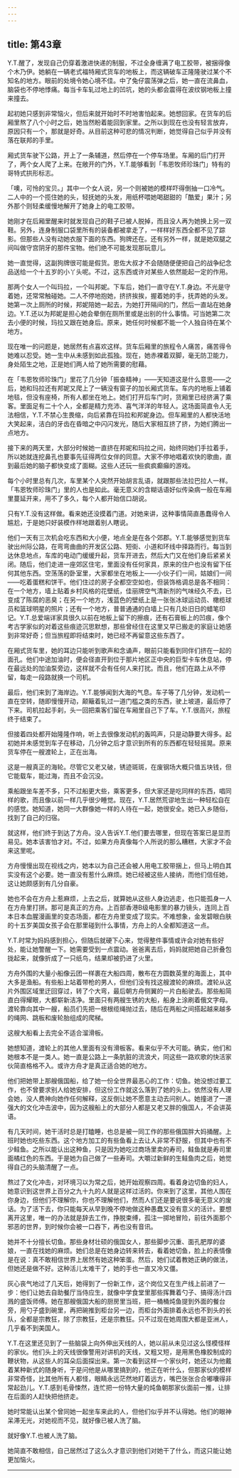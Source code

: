 ```yaml
---
---
---
```

title: 第43章
---

Y.T.醒了，发现自己仍穿着激进快递的制服，不过全身缠满了电工胶带，被捆得像个木乃伊。她躺在一辆老式福特厢式货车的地板上，而这辆破车正隆隆驶过某个不知名的地方。眼前的处境令她心境不佳。中了兔仔震荡弹之后，她一直在流鼻血，脑袋也不停地悸痛。每当卡车轧过地上的凹坑，她的头都会震得在波纹钢地板上撞来撞去。

起初她只感到非常恼火，但后来就开始时不时地害怕起来。她想回家。在货车的后厢里熬了八个小时之后，她当然盼着能回到家里。之所以到现在也没有轻言放弃，原因只有一个，那就是好奇。从目前这种可悲的情况判断，她觉得自己似乎并没有落在联邦的手里。

厢式货车驶下公路，开上了一条辅道，然后停在一个停车场里。车厢的后门打开了，两个女人爬了上来。在敞开的门外，Y.T.能够看到「韦恩牧师珍珠门」特有的哥特式拱形标志。

「噢，可怜的宝贝。」其中一个女人说，另一个则被她的模样吓得倒抽一口冷气。二人中的一个揽住她的头，轻抚她的头发，用纸杯喂她喝甜甜的「酷爱」果汁；另外那个则轻柔缓慢地解开了她身上的电工胶带。

她刚才在后厢里醒来时就发现自己的鞋子已被人脱掉，而且没人再为她换上另一双鞋。另外，连身制服口袋里所有的装备都被拿走了，一样样好东西全都不见了踪影。但那些人没有动她衣服下面的东西。狗牌还在。还有另外一样，就是她双腿之间叫做守宫阴牙的那件宝物。他们绝不可能发现那玩意儿。

她一直觉得，这副狗牌很可能是假货。恩佐大叔才不会随随便便把自己的战争纪念品送给一个十五岁的小丫头呢。不过，这东西或许对某些人依然能起一定的作用。

那两个女人一个叫玛拉，一个叫邦妮。下车后，她们一直守在Y.T.身边。不光是守着她，还常常触碰她。二人不停地抱她，挤挤挨挨，握着她的手，抚弄她的头发。她第一次上厕所的时候，邦妮陪她一起去，为她打开隔间的门，然后一直站在她身边。Y.T.还以为邦妮是担心她会晕倒在厕所里或是出别的什么事情。可当她第二次去小便的时候，玛拉又跟在她身后。原来，她任何时候都不能一个人独自待在某个地方。

现在唯一的问题是，她居然有点喜欢这样。货车后厢里的旅程令人痛苦，痛苦得令她难以忍受。她一生中从未感到如此孤独。现在，她赤裸着双脚，毫无防卫能力，身处陌生之地，正是她们两人给了她所需要的慰藉。

在「韦恩牧师珍珠门」里花了几分钟「振奋精神」——天知道这是什么意思——之后，她和玛拉还有邦妮又爬上了一辆没有窗子的加长厢式货车。车内的地板上铺着地毯，但没有座椅，所有人都坐在地上。她们打开后车门时，货厢里已经挤满了乘客。里面足有二十个人，全都是精力充沛、喜气洋洋的年轻人。这场面简直令人无法相信，Y.T.不禁心生畏缩，向后紧靠在玛拉和邦妮身边。但车厢里的人都快活地大笑起来，洁白的牙齿在昏暗之中闪闪发光，随后大家相互挤了挤，为她们腾出一点地方。

接下来的两天里，大部分时候她一直挤在邦妮和玛拉之间，始终同她们手拉着手，所以她就连挖鼻孔也要事先征得两位女伴的同意。大家不停地唱着欢快的歌曲，直到最后她的脑子都快变成了面糊。这些人还玩一些疯疯癫癲的游戏。

每个小时里总有几次，车里某个人突然开始胡言乱语，就跟那些法拉巴拉人一样。「韦恩牧师珍珠门」里的人也是如此。毫无意义的含糊话语好似传染病一般在车厢里蔓延开来，用不了多久，每个人都开始信口胡说。

只有Y.T.没有这样做。看来她还没摸着门道。对她来讲，这种事情简直愚蠢得令人尴尬，于是她只好装模作样地跟着别人瞎说。

他们一天有三次机会吃东西和大小便，地点全是在各个郊郡。Y.T.能够感觉到货车驶出州际公路，在弯弯曲曲的开发区公路、短街、小道和环线中择路而行。每当到达休息地点，车库的电动门缓缓升起，货车开进去，然后大门又在他们身后紧紧关闭。随后，他们走进一座郊区住宅，里面没有任何家具，原来的住户也没有留下任何其他东西。空荡荡的卧室里，大家都坐在地板上——小伙子们一间，姑娘们一间——吃着蛋糕和饼干。他们住过的房子全都空空如也，但装饰格调总是各不相同：在一个地方，墙上贴着乡村风格的花壁纸，佳丽牌空气清新剂的气味经久不去，已变成了陈腐的恶臭；在另一个地方，浅蓝色的壁纸上是一张张冰球运动员、橄榄球员和篮球明星的照片；还有一个地方，普普通通的白墙上只有几处旧日的蜡笔印记。Y.T.总爱端详家具很久以前在地板上留下的擦痕，还有石膏板上的凹痕，像个考古学家似的对着这些痕迹沉思默想，那些曾经住在这里又早已搬走的家庭让她感到非常好奇；但当旅程即将结束时，她已经不再留意这些东西了。

在厢式货车里，她的耳边只能听到歌声和念诵声，眼前只能看到同伴们挤在一起的面孔。他们中途加油时，便会径直开到位于那片地区正中央的巨型卡车休息站，停在最远处的加油泵旁边，这样就不会有任何人来打扰。而且，他们在路上从不停留，每走一段路就换一个司机。

最后，他们来到了海岸边。Y.T.能够闻到大海的气息。车子等了几分钟，发动机一直在空转，随即慢慢开动，颠簸着轧过一道门槛之类的东西，驶上坡道，最后停了下来。司机拉起手刹，头一回把乘客们留在车厢里自己下了车。Y.T.很高兴，旅程终于结束了。

但接着四处都开始隆隆作响，听上去很像发动机的轰鸣声，只是动静要大得多。起初她并未感觉到车子在移动，几分钟之后才意识到所有的东西都在轻轻摇晃。原来货车停在一艘渡轮上，正在出海。

这是一艘真正的海轮。尽管它又老又破，锈迹斑斑，在废钢场大概只值五块钱，但它能载车，能过海，而且不会沉没。

乘船跟坐车差不多，只不过船更大些，乘客更多，但大家还是吃同样的东西，唱同样的歌，而且像以前一样几乎很少睡觉。现在，Y.T.居然荒谬地生出一种轻松自在的感觉。她知道，她同一大群像她一样的人待在一起，她很安全。她已入乡随俗，找到了自己的归宿。

就这样，他们终于到达了方舟。没人告诉Y.T.他们要去哪里，但现在答案已是显而易见。她本该害怕才对。不过，如果方舟真像每个人所说的那么糟糕，大家才不会来这里呢。

方舟慢慢出现在视线之内，她本以为自己还会被人用电工胶带捆上，但马上明白其实没有这个必要。她一直没有惹什么麻烦。她已经被这些人接纳，而他们信任她，这让她颇感到有几分自豪。

她也不会在方舟上惹麻烦，上去之后，就算她从这些人身边逃走，也只能孤身一人在方舟里打拼。那可是真正的方舟。上百部香港B级电影里的暴力镜头，连同上百本日本血腥漫画里的变态场面，都在方舟里变成了现实。不难想象，金发碧眼白肤的十五岁美国女孩子会在那里碰到什么事情，方舟上的人全都知道这一点。

Y.T.时常为妈妈感到担心，但随后就硬下心来，觉得整件事情或许会对她有些好处，能让她警醒一下。她需要受到一点震动。爸爸离去后，妈妈就把她自己折叠包拢起来，就像折成了一只纸鸟，结果却被扔进了火里。

方舟外围的大量小船像云团一样裹在大船四周，散布在方圆数英里的海面上，其中大多是渔船。有些船上站着带枪的男人，但他们没有找这艘渡轮的麻烦。渡轮从这片外围区域里迂回穿过，转了个大弯，最后朝方舟侧翼的一片白船驶去。那些船简直白得耀眼，大都崭新洁净。里面只有两艘生锈的大船，船身上涂刷着俄文字母。渡轮靠向其中一艘，船员们先把一根根缆绳抛过去，随后在两船之间搭起越来越多的绳网、跳板和废轮胎组成的爬梯。

这艘大船看上去完全不适合溜滑板。

她想知道，渡轮上的其他人里面有没有滑板客。看来似乎不大可能。确实，他们和她根本不是一类人。她一直是公路上一条肮脏的流浪犬，同这些一路欢歌的快活家伙简直格格不入。或许方舟才是真正适合她的地方。

他们把她带上那艘俄国船，给了她一份全世界最恶心的工作：切鱼。她没想过要工作，也不曾要求别人给她安排，但这份工作就这么落到了她的头上。依然没有人理会她，没人费神向她作任何解释，这反倒让她不愿意主动去问别人。她撞进了一道强大的文化冲击波中，因为这艘船上的大部分人都是又老又胖的俄国人，不会讲英语。

有几天时间，她干活时总是打瞌睡，也总是被一同工作的那些俄国胖大妈捅醒。上班时她也吃些东西。这个地方加工的有些鱼看上去让人非常不舒服，但其中也有不少鲑鱼。之所以能认出这种鱼，只是因为她吃过商场里卖的寿司，鲑鱼就是寿司里面橘红色的东西。于是她为自己做了一些寿司。大嚼过新鲜的生鲑鱼肉之后，她觉得自己的头脑清醒了一点。

熬过了文化冲击，对环境习以为常之后，她开始观察四周。看着身边切鱼的妇人，她意识到这世界上百分之九十九的人就是这样过活的。你来到了这里，其他人围在你身边，但他们不理解你，你也不理解他们，然而人们还是要说很多毫无意义的废话。为了活下去，你只能每天从早到晚不停地做这种愚蠢又没有意义的活计。要想离开这里，唯一的办法就是辞去工作，挣脱束缚，孤注一掷地冒险，前往外面那个邪恶的世界，到时候你会被一口吞下，再也没有音讯。

她并不十分擅长切鱼。那些身材壮硕的俄国女人，那些脚步沉重、面孔肥厚的婆娘，一直在找她的麻烦。她们总是在她身边转来转去，看着她切鱼，脸上的表情像是在说：真不敢相信世界上居然有她这种笨蛋。然后，她们试着教她正确的做法，但她还是做不好。这种活儿太难干了，她的手也一直又冷又僵。

灰心丧气地过了几天后，她得到了一份新工作，这个岗位又在生产线上前进了一步：他们让她去自助餐厅当侍应生，就像中学食堂里那些挥舞着勺子、搞得汤汁四溅的盛饭师傅。她在那艘俄国大船的厨房里当班，把一桶桶炖鱼提到外面的餐台旁，用勺子盛到碗里，再把碗推到柜台另一边，而柜台外面排着永远也不到头的长队，全都是宗教狂，除了宗教狂，还是宗教狂。只不过现在她周围大都是亚洲人，几乎看不到美国人。

Y.T.在这里还见到了一些脑袋上向外伸出天线的人，她以前从未见过这么怪模怪样的家伙。他们头上的天线很像警用对讲机的天线，又粗又短，是用黑色橡胶制成的鞭状物，从这些人的耳朵后面探出来。第一次看到这样一个家伙时，她还以为他戴着某种新式的随身听，于是问他是从哪里搞到的，他正在听什么，但那家伙的模样非常奇怪，比其他所有人都怪，眼睛永远茫然地盯着远方，嘴巴张张合合嘟囔得非常起劲儿。Y.T.感到毛骨悚然，连忙把一份特大量的炖鱼朝那家伙面前一推，让排在后面的人赶快把他挤走。

她时常能认出某个曾同她一起坐车来此的人，但他们似乎并不认得她。他们的眼神呆滞无光，对她视而不见，就好像已被人洗了脑。

就好像Y.T.也被人洗了脑。

她简直不敢相信，自己居然过了这么久才意识到他们对她干了什么，而这只能让她更加恼火。



* * *